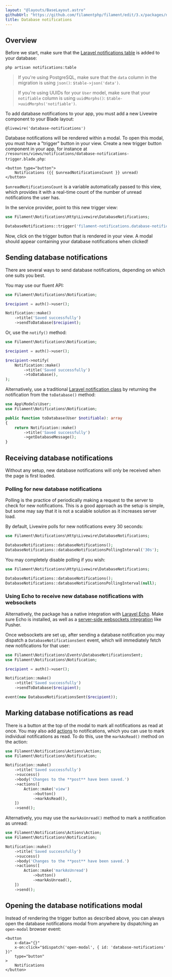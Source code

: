 ```yaml
---
layout: "@layouts/BaseLayout.astro"
githubUrl: "https://github.com/filamentphp/filament/edit/3.x/packages/notifications/docs/03-database-notifications.md"
title: Database notifications
---
```


## Overview

Before we start, make sure that the [Laravel notifications table](https://laravel.com/docs/notifications#database-prerequisites) is added to your database:

```bash
php artisan notifications:table
```

> If you're using PostgreSQL, make sure that the `data` column in the migration is using `json()`: `$table->json('data')`.

> If you're using UUIDs for your `User` model, make sure that your `notifiable` column is using `uuidMorphs()`: `$table->uuidMorphs('notifiable')`.

To add database notifications to your app, you must add a new Livewire component to your Blade layout:

```blade
@livewire('database-notifications')
```

Database notifications will be rendered within a modal. To open this modal, you must have a "trigger" button in your view. Create a new trigger button component in your app, for instance at `/resources/views/notifications/database-notifications-trigger.blade.php`:

```blade
<button type="button">
    Notifications ({{ $unreadNotificationsCount }} unread)
</button>
```

`$unreadNotificationsCount` is a variable automatically passed to this view, which provides it with a real-time count of the number of unread notifications the user has.

In the service provider, point to this new trigger view:

```php
use Filament\Notifications\Http\Livewire\DatabaseNotifications;

DatabaseNotifications::trigger('filament-notifications.database-notifications-trigger');
```

Now, click on the trigger button that is rendered in your view. A modal should appear containing your database notifications when clicked!

## Sending database notifications

There are several ways to send database notifications, depending on which one suits you best.

You may use our fluent API:

```php
use Filament\Notifications\Notification;

$recipient = auth()->user();

Notification::make()
    ->title('Saved successfully')
    ->sendToDatabase($recipient);
```

Or, use the `notify()` method:

```php
use Filament\Notifications\Notification;

$recipient = auth()->user();

$recipient->notify(
    Notification::make()
        ->title('Saved successfully')
        ->toDatabase(),
);
```

Alternatively, use a traditional [Laravel notification class](https://laravel.com/docs/notifications#generating-notifications) by returning the notification from the `toDatabase()` method:

```php
use App\Models\User;
use Filament\Notifications\Notification;

public function toDatabase(User $notifiable): array
{
    return Notification::make()
        ->title('Saved successfully')
        ->getDatabaseMessage();
}
```

## Receiving database notifications

Without any setup, new database notifications will only be received when the page is first loaded.

### Polling for new database notifications

Polling is the practice of periodically making a request to the server to check for new notifications. This is a good approach as the setup is simple, but some may say that it is not a scalable solution as it increases server load.

By default, Livewire polls for new notifications every 30 seconds:

```php
use Filament\Notifications\Http\Livewire\DatabaseNotifications;

DatabaseNotifications::databaseNotifications();
DatabaseNotifications::databaseNotificationsPollingInterval('30s');
```

You may completely disable polling if you wish:

```php
use Filament\Notifications\Http\Livewire\DatabaseNotifications;

DatabaseNotifications::databaseNotifications();
DatabaseNotifications::databaseNotificationsPollingInterval(null);
```

### Using Echo to receive new database notifications with websockets

Alternatively, the package has a native integration with [Laravel Echo](https://laravel.com/docs/broadcasting#client-side-installation). Make sure Echo is installed, as well as a [server-side websockets integration](https://laravel.com/docs/broadcasting#server-side-installation) like Pusher.

Once websockets are set up, after sending a database notification you may dispatch a `DatabaseNotificationsSent` event, which will immediately fetch new notifications for that user:

```php
use Filament\Notifications\Events\DatabaseNotificationsSent;
use Filament\Notifications\Notification;

$recipient = auth()->user();

Notification::make()
    ->title('Saved successfully')
    ->sendToDatabase($recipient);

event(new DatabaseNotificationsSent($recipient));
```

## Marking database notifications as read

There is a button at the top of the modal to mark all notifications as read at once. You may also add [actions](sending-notifications#adding-actions-to-notifications) to notifications, which you can use to mark individual notifications as read. To do this, use the `markAsRead()` method on the action:

```php
use Filament\Notifications\Actions\Action;
use Filament\Notifications\Notification;

Notification::make()
    ->title('Saved successfully')
    ->success()
    ->body('Changes to the **post** have been saved.')
    ->actions([
        Action::make('view')
            ->button()
            ->markAsRead(),
    ])
    ->send();
```

Alternatively, you may use the `markAsUnread()` method to mark a notification as unread:

```php
use Filament\Notifications\Actions\Action;
use Filament\Notifications\Notification;

Notification::make()
    ->title('Saved successfully')
    ->success()
    ->body('Changes to the **post** have been saved.')
    ->actions([
        Action::make('markAsUnread')
            ->button()
            ->markAsUnread(),
    ])
    ->send();
```

## Opening the database notifications modal

Instead of rendering the trigger button as described above, you can always open the database notifications modal from anywhere by dispatching an `open-modal` browser event:

```blade
<button
    x-data="{}"
    x-on:click="$dispatch('open-modal', { id: 'database-notifications' })"
    type="button"
>
    Notifications
</button>
```
